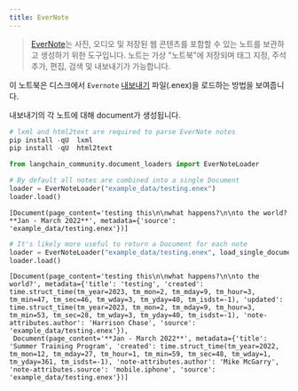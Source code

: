 ```yaml
---
title: EverNote
---
```


>[EverNote](https://evernote.com/)는 사진, 오디오 및 저장된 웹 콘텐츠를 포함할 수 있는 노트를 보관하고 생성하기 위한 도구입니다. 노트는 가상 "노트북"에 저장되며 태그 지정, 주석 추가, 편집, 검색 및 내보내기가 가능합니다.

이 노트북은 디스크에서 `Evernote` [내보내기](https://help.evernote.com/hc/en-us/articles/209005557-Export-notes-and-notebooks-as-ENEX-or-HTML) 파일(.enex)을 로드하는 방법을 보여줍니다.

내보내기의 각 노트에 대해 document가 생성됩니다.

```python
# lxml and html2text are required to parse EverNote notes
pip install -qU  lxml
pip install -qU  html2text
```

```python
from langchain_community.document_loaders import EverNoteLoader

# By default all notes are combined into a single Document
loader = EverNoteLoader("example_data/testing.enex")
loader.load()
```

```output
[Document(page_content='testing this\n\nwhat happens?\n\nto the world?**Jan - March 2022**', metadata={'source': 'example_data/testing.enex'})]
```

```python
# It's likely more useful to return a Document for each note
loader = EverNoteLoader("example_data/testing.enex", load_single_document=False)
loader.load()
```

```output
[Document(page_content='testing this\n\nwhat happens?\n\nto the world?', metadata={'title': 'testing', 'created': time.struct_time(tm_year=2023, tm_mon=2, tm_mday=9, tm_hour=3, tm_min=47, tm_sec=46, tm_wday=3, tm_yday=40, tm_isdst=-1), 'updated': time.struct_time(tm_year=2023, tm_mon=2, tm_mday=9, tm_hour=3, tm_min=53, tm_sec=28, tm_wday=3, tm_yday=40, tm_isdst=-1), 'note-attributes.author': 'Harrison Chase', 'source': 'example_data/testing.enex'}),
 Document(page_content='**Jan - March 2022**', metadata={'title': 'Summer Training Program', 'created': time.struct_time(tm_year=2022, tm_mon=12, tm_mday=27, tm_hour=1, tm_min=59, tm_sec=48, tm_wday=1, tm_yday=361, tm_isdst=-1), 'note-attributes.author': 'Mike McGarry', 'note-attributes.source': 'mobile.iphone', 'source': 'example_data/testing.enex'})]
```